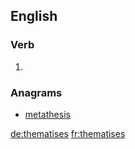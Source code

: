 ==English==

===Verb===
{{head|en|verb form}}

# {{en-third-person singular of|thematise}}

===Anagrams===
* [[metathesis#English|metathesis]]

[[de:thematises]]
[[fr:thematises]]
